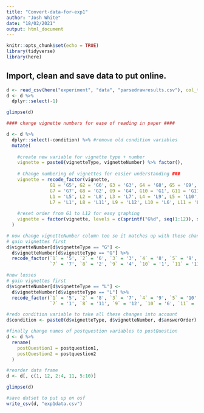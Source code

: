 ```yaml
---
title: "Convert-data-for-exp1"
author: "Josh White"
date: "18/02/2021"
output: html_document
---
```


```r
knitr::opts_chunk$set(echo = TRUE)
library(tidyverse)
library(here)

```

## Import, clean and save data to put online. 

```r
d <- read_csv(here("experiment", "data", "parsedrawresults.csv"), col_types = "ifffffnnfnfc")
d <- d %>%
  dplyr::select(-1)

glimpse(d)

#### change vignette numbers for ease of reading in paper ####

d <- d %>%
  dplyr::select(-condition) %>% #remove old condition variables
  mutate(
    
    #create new variable for vignette type + number
    vignette = paste0(vignetteType, vignetteNumber) %>% factor(), 
    
    # Change numbering of vignettes for easier understanding ###
    vignette = recode_factor(vignette,
                G1 = 'G5', G2 = 'G6', G3 = 'G3', G4 = 'G8', G5 = 'G9', G6 = 'G10',
                G7 = 'G7', G8 = 'G2', G9 = 'G4', G10 = 'G1', G11 = 'G11', G12 = 'G12',
                L1 = 'L5', L2 = 'L8', L3 = 'L7', L4 = 'L9', L5 = 'L10', L6 = 'L2',
                L7 = 'L1', L8 = 'L11', L9 = 'L12', L10 = 'L6', L11 = 'L4', L12 = 'L3'),
    
    #reset order from G1 to L12 for easy graphing
    vignette = factor(vignette, levels = c(sprintf("G%d", seq(1:12)), sprintf("L%d", seq(1:12))))
  )

# now change vignetteNumber column too so it matches up with these changes. 
# gain vignettes first 
d$vignetteNumber[d$vignetteType == "G"] <- 
  d$vignetteNumber[d$vignetteType == "G"] %>% 
  recode_factor(`1` = '5', `2` = '6', `3` = '3', `4` = '8', `5` = '9', `6` = '10',
                `7` = '7', `8` = '2', `9` = '4', `10` = '1', `11` = '11', `12` = '12')

#now losses
# gain vignettes first 
d$vignetteNumber[d$vignetteType == "L"] <- 
  d$vignetteNumber[d$vignetteType == "L"] %>% 
  recode_factor(`1` = '5', `2` = '8', `3` = '7', `4` = '9', `5` = '10', `6` = '2',
                `7` = '1', `8` = '11', `9` = '12', `10` = '6', `11` = '4', `12` = '3')

#redo condition variable to take all these changes into account
d$condition <- paste0(d$vignetteType, d$vignetteNumber, d$answerOrder) %>% factor()

#finally change names of postquestion variables to postQuestion
d <- d %>%
  rename(
    postQuestion1 = postquestion1,
    postQuestion2 = postquestion2
  )

#reorder data frame
d <- d[, c(1, 12, 2:4, 11, 5:10)]

glimpse(d)

#save datset to put up on osf
write_csv(d, "exp1data.csv")

```